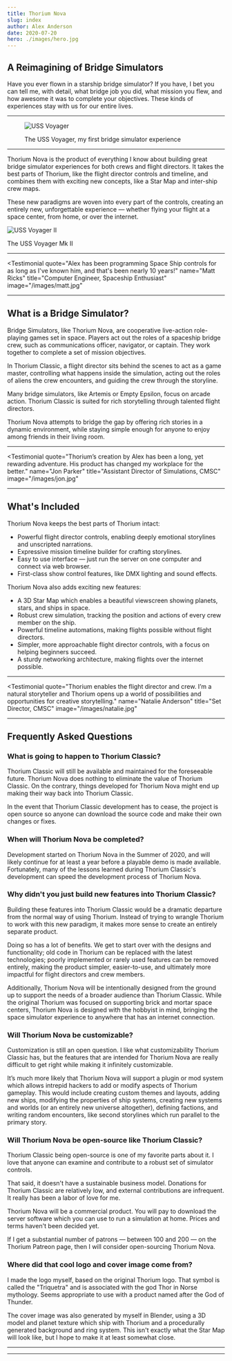 ```yaml
---
title: Thorium Nova
slug: index
author: Alex Anderson
date: 2020-07-20
hero: ./images/hero.jpg
---
```



<Heading />
<SignupForm/>

## A Reimagining of Bridge Simulators

Have you ever flown in a starship bridge simulator? If you have, I bet you can tell me, with detail, what bridge job you did, what mission you flew, and how awesome it was to complete your objectives. These kinds of experiences stay with us for our entire lives.

---

<figure>

![USS Voyager](./images/voyager.jpg)

<figcaption>The USS Voyager, my first bridge simulator experience</figcaption>
</figure>

---

Thorium Nova is the product of everything I know about building great bridge simulator experiences for both crews and flight directors. It takes the best parts of Thorium, like the flight director controls and timeline, and combines them with exciting new concepts, like a Star Map and inter-ship crew maps.

These new paradigms are woven into every part of the controls, creating an entirely new, unforgettable experience — whether flying your flight at a space center, from home, or over the internet.

![USS Voyager II](./images/voyager2.jpg)

<figcaption>The USS Voyager Mk II</figcaption>

---

<Testimonial
  quote="Alex has been programming Space Ship controls for as long as I've known him, and that's been nearly 10 years!"
  name="Matt Ricks"
  title="Computer Engineer, Spaceship Enthusiast"
  image="/images/matt.jpg"
></Testimonial>

---

## What is a Bridge Simulator?

Bridge Simulators, like Thorium Nova, are cooperative live-action role-playing games set in space. Players act out the roles of a spaceship bridge crew, such as communications officer, navigator, or captain. They work together to complete a set of mission objectives.

In Thorium Classic, a flight director sits behind the scenes to act as a game master, controlling what happens inside the simulation, acting out the roles of aliens the crew encounters, and guiding the crew through the storyline.

Many bridge simulators, like Artemis or Empty Epsilon, focus on arcade action. Thorium Classic is suited for rich storytelling through talented flight directors.

Thorium Nova attempts to bridge the gap by offering rich stories in a dynamic environment, while staying simple enough for anyone to enjoy among friends in their living room.

---

<Testimonial
  quote="Thorium’s creation by Alex has been a long, yet rewarding adventure. His product has changed my workplace for the better."
  name="Jon Parker"
  title="Assistant Director of Simulations, CMSC"
  image="/images/jon.jpg"
></Testimonial>

---

## What's Included

Thorium Nova keeps the best parts of Thorium intact:

- Powerful flight director controls, enabling deeply emotional storylines and unscripted narrations.
- Expressive mission timeline builder for crafting storylines.
- Easy to use interface — just run the server on one computer and connect via web browser.
- First-class show control features, like DMX lighting and sound effects.

Thorium Nova also adds exciting new features:

- A 3D Star Map which enables a beautiful viewscreen showing planets, stars, and ships in space.
- Robust crew simulation, tracking the position and actions of every crew member on the ship.
- Powerful timeline automations, making flights possible without flight directors.
- Simpler, more approachable flight director controls, with a focus on helping beginners succeed.
- A sturdy networking architecture, making flights over the internet possible.

---

<Testimonial
  quote="Thorium enables the flight director and crew. I’m a natural storyteller and Thorium opens up a world of possibilities and opportunities for creative storytelling."
  name="Natalie Anderson"
  title="Set Director, CMSC"
  image="/images/natalie.jpg"
></Testimonial>

---

<SignupForm/>

## Frequently Asked Questions

### What is going to happen to Thorium Classic?

Thorium Classic will still be available and maintained for the foreseeable future. Thorium Nova does nothing to eliminate the value of Thorium Classic. On the contrary, things developed for Thorium Nova might end up making their way back into Thorium Classic.

In the event that Thorium Classic development has to cease, the project is open source so anyone can download the source code and make their own changes or fixes.

### When will Thorium Nova be completed?

Development started on Thorium Nova in the Summer of 2020, and will likely continue for at least a year before a playable demo is made available. Fortunately, many of the lessons learned during Thorium Classic's development can speed the development process of Thorium Nova.

### Why didn't you just build new features into Thorium Classic?

Building these features into Thorium Classic would be a dramatic departure from the normal way of using Thorium. Instead of trying to wrangle Thorium to work with this new paradigm, it makes more sense to create an entirely separate product.

Doing so has a lot of benefits. We get to start over with the designs and functionality; old code in Thorium can be replaced with the latest technologies; poorly implemented or rarely used features can be removed entirely, making the product simpler, easier-to-use, and ultimately more impactful for flight directors and crew members.

Additionally, Thorium Nova will be intentionally designed from the ground up to support the needs of a broader audience than Thorium Classic. While the original Thorium was focused on supporting brick and mortar space centers, Thorium Nova is designed with the hobbyist in mind, bringing the space simulator experience to anywhere that has an internet connection.

### Will Thorium Nova be customizable?

Customization is still an open question. I like what customizability Thorium Classic has, but the features that are intended for Thorium Nova are really difficult to get right while making it infinitely customizable. 

It’s much more likely that Thorium Nova will support a plugin or mod system which allows intrepid hackers to add or modify aspects of Thorium gameplay. This would include creating custom themes and layouts, adding new ships, modifying the properties of ship systems, creating new systems and worlds (or an entirely new universe altogether), defining factions, and writing random encounters, like second storylines which run parallel to the primary story. 

### Will Thorium Nova be open-source like Thorium Classic?

Thorium Classic being open-source is one of my favorite parts about it. I love that anyone can examine and contribute to a robust set of simulator controls.

That said, it doesn't have a sustainable business model. Donations for Thorium Classic are relatively low, and external contributions are infrequent. It really has been a labor of love for me.

Thorium Nova will be a commercial product. You will pay to download the server software which you can use to run a simulation at home. Prices and terms haven't been decided yet.

If I get a substantial number of patrons — between 100 and 200 — on the Thorium Patreon page, then I will consider open-sourcing Thorium Nova.

### Where did that cool logo and cover image come from?

I made the logo myself, based on the original Thorium logo. That symbol is called the "Triquetra" and is associated with the god Thor in Norse mythology. Seems appropriate to use with a product named after the God of Thunder.

The cover image was also generated by myself in Blender, using a 3D model and planet texture which ship with Thorium and a procedurally generated background and ring system. This isn't exactly what the Star Map will look like, but I hope to make it at least somewhat close.

---

<BioComponent />

---